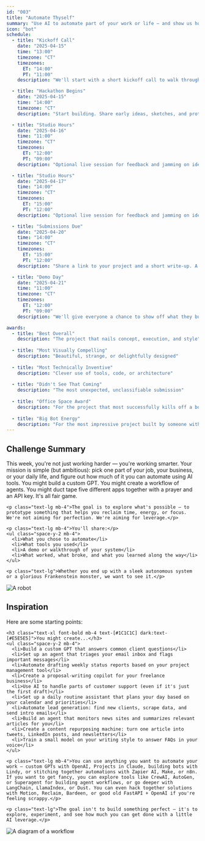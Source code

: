 ```yaml
---
id: "003"
title: "Automate Thyself"
summary: "Use AI to automate part of your work or life — and show us how far you can push it."
icon: "bot"
schedule:
  - title: "Kickoff Call"
    date: "2025-04-15"
    time: "13:00"
    timezone: "CT"
    timezones:
      ET: "14:00"
      PT: "11:00"
    description: "We'll start with a short kickoff call to walk through the challenge, share ideas, and get inspired."

  - title: "Hackathon Begins"
    date: "2025-04-15"
    time: "14:00"
    timezone: "CT"
    description: "Start building. Share early ideas, sketches, and prototypes in Discord."

  - title: "Studio Hours"
    date: "2025-04-16"
    time: "11:00"
    timezone: "CT"
    timezones:
      ET: "12:00"
      PT: "09:00"
    description: "Optional live session for feedback and jamming on ideas."

  - title: "Studio Hours"
    date: "2025-04-17"
    time: "14:00"
    timezone: "CT"
    timezones:
      ET: "15:00"
      PT: "12:00"
    description: "Optional live session for feedback and jamming on ideas."

  - title: "Submissions Due"
    date: "2025-04-20"
    time: "14:00"
    timezone: "CT"
    timezones:
      ET: "15:00"
      PT: "12:00"
    description: "Share a link to your project and a short write-up. A submission form will be shared near the end of the hackathon."

  - title: "Demo Day"
    date: "2025-04-21"
    time: "11:00"
    timezone: "CT"
    timezones:
      ET: "12:00"
      PT: "09:00"
    description: "We'll give everyone a chance to show off what they built and announce the final awards."

awards:
  - title: "Best Overall"
    description: "The project that nails concept, execution, and style"
  
  - title: "Most Visually Compelling"
    description: "Beautiful, strange, or delightfully designed"
  
  - title: "Most Technically Inventive"
    description: "Clever use of tools, code, or architecture"
  
  - title: "Didn't See That Coming"
    description: "The most unexpected, unclassifiable submission"
  
  - title: "Office Space Award"
    description: "For the project that most successfully kills off a boring or soul-crushing task."
  
  - title: "Big Bot Energy"
    description: "For the most impressive project built by someone with little to no prior automation experience."
---
```


## Challenge Summary

<div class="flex flex-col md:flex-row md:items-start md:gap-8 mb-12">
  <div class="w-full md:w-[65%] mb-6 md:mb-0">
    <p class="text-lg mb-4">This week, you're not just working harder — you're working smarter. Your mission is simple (but ambitious): pick one part of your job, your business, or your daily life, and figure out how much of it you can automate using AI tools. You might build a custom GPT. You might create a workflow of agents. You might duct tape five different apps together with a prayer and an API key. It's all fair game.</p>

    <p class="text-lg mb-4">The goal is to explore what's possible — to prototype something that helps you reclaim time, energy, or focus. We're not aiming for perfection. We're aiming for leverage.</p>

    <p class="text-lg mb-4">You'll share:</p>
    <ul class="space-y-2 mb-4">
      <li>What you chose to automate</li>
      <li>What tools you used</li>
      <li>A demo or walkthrough of your system</li>
      <li>What worked, what broke, and what you learned along the way</li>
    </ul>

    <p class="text-lg">Whether you end up with a sleek autonomous system or a glorious Frankenstein monster, we want to see it.</p>
  </div>
  <div class="w-full md:w-[35%]">
    <Image
      src={robot}
      alt="A robot"
      class="w-full h-auto max-h-[650px] object-contain"
    />
  </div>
</div>

## Inspiration

<div class="flex flex-col md:flex-row md:items-start md:gap-8 mb-12">
  <div class="w-full md:w-[65%] mb-6 md:mb-0">
    <p class="text-lg mb-4">Here are some starting points:</p>

    <h3 class="text-xl font-bold mb-4 text-[#1C1C1C] dark:text-[#E5E5E5]">You might create...</h3>
    <ul class="space-y-2 mb-4">
      <li>Build a custom GPT that answers common client questions</li>
      <li>Set up an agent that triages your email inbox and flags important messages</li>
      <li>Automate drafting weekly status reports based on your project management tool</li>
      <li>Create a proposal-writing copilot for your freelance business</li>
      <li>Use AI to handle parts of customer support (even if it's just the first draft)</li>
      <li>Set up a daily routine assistant that plans your day based on your calendar and priorities</li>
      <li>Automate lead generation: find new clients, scrape data, and send intro emails</li>
      <li>Build an agent that monitors news sites and summarizes relevant articles for you</li>
      <li>Create a content repurposing machine: turn one article into tweets, LinkedIn posts, and newsletters</li>
      <li>Train a small model on your writing style to answer FAQs in your voice</li>
    </ul>

    <p class="text-lg mb-4">You can use anything you want to automate your work — custom GPTs with OpenAI, Projects in Claude, building bots with Lindy, or stitching together automations with Zapier AI, Make, or n8n. If you want to get fancy, you can explore tools like CrewAI, AutoGen, or Superagent for building agent workflows, or go deeper with LangChain, LlamaIndex, or Dust. You can even hack together solutions with Motion, Reclaim, Bardeen, or good old FastAPI + OpenAI if you're feeling scrappy.</p>

    <p class="text-lg">The goal isn't to build something perfect — it's to explore, experiment, and see how much you can get done with a little AI leverage.</p>
  </div>
  <div class="w-full md:w-[35%]">
    <Image
      src={diagram}
      alt="A diagram of a workflow"
      class="w-full h-auto max-h-[650px] object-contain"
    />
  </div>
</div>